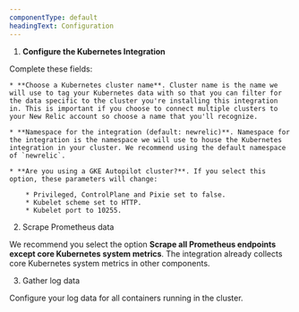 ```yaml
---
componentType: default
headingText: Configuration
---
```



1. **Configure the Kubernetes Integration**

Complete these fields:

    * **Choose a Kubernetes cluster name**. Cluster name is the name we will use to tag your Kubernetes data with so that you can filter for the data specific to the cluster you're installing this integration in. This is important if you choose to connect multiple clusters to your New Relic account so choose a name that you'll recognize.

    * **Namespace for the integration (default: newrelic)**. Namespace for the integration is the namespace we will use to house the Kubernetes integration in your cluster. We recommend using the default namespace of `newrelic`.

    * **Are you using a GKE Autopilot cluster?**. If you select this option, these parameters will change: 

        * Privileged, ControlPlane and Pixie set to false.
        * Kubelet scheme set to HTTP.
        * Kubelet port to 10255.


2. Scrape Prometheus data

We recommend you select the option **Scrape all Prometheus endpoints except core Kubernetes system metrics**. The integration already collects core Kubernetes system metrics in other components.

3. Gather log data

Configure your log data for all containers running in the cluster.



